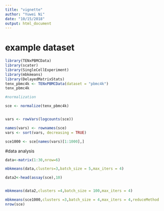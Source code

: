 ```yaml
---
title: "vignette"
author: "Yuwei Ni"
date: "10/15/2018"
output: html_document
---
```


# example dataset

```r
library(TENxPBMCData)
library(scater)
library(SingleCellExperiment)
library(mbkmeans)
library(DelayedMatrixStats)
tenx_pbmc4k <- TENxPBMCData(dataset = "pbmc4k")
tenx_pbmc4k

#normalization

sce <- normalize(tenx_pbmc4k)


vars <- rowVars(logcounts(sce))

names(vars) <- rownames(sce)
vars <- sort(vars, decreasing = TRUE)

sce1000 <- sce[names(vars)[1:1000],]

```

#data analysis
```r

data<-matrix(1:30,nrow=6)

mbkmeans(data,clusters=3,batch_size = 5,max_iters = 4)

data2<-head(assay(sce),10)


mbkmeans(data2,clusters =4,batch_size = 100,max_iters = 4)

mbkmeans(sce1000,clusters =3,batch_size = 4,max_iters = 4,reduceMethod = "none",whichAssay = "logcounts")
nrow(sce)


```


